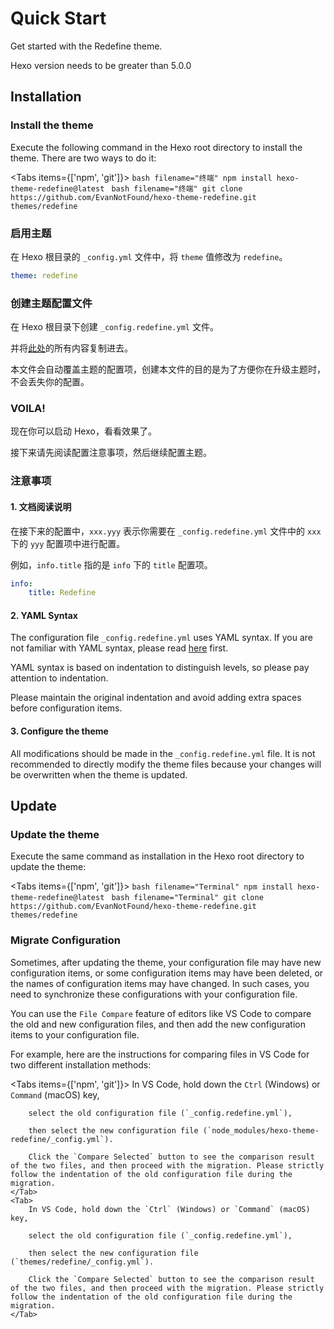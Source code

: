 

# Quick Start

Get started with the Redefine theme.

<Callout type="info">
  Hexo version needs to be greater than 5.0.0
</Callout>

## Installation
<Steps>

### Install the theme

Execute the following command in the Hexo root directory to install the theme. There are two ways to do it:


<Tabs items={['npm', 'git']}>
    <Tab>
        ```bash filename="终端"
        npm install hexo-theme-redefine@latest
        ```
    </Tab>
    <Tab>
        ```bash filename="终端"
        git clone https://github.com/EvanNotFound/hexo-theme-redefine.git themes/redefine
        ```
    </Tab>
</Tabs>

### 启用主题

在 Hexo 根目录的 `_config.yml` 文件中，将 `theme` 值修改为 `redefine`。

```yaml filename="_config.yml"
theme: redefine
```

### 创建主题配置文件

在 Hexo 根目录下创建 `_config.redefine.yml` 文件。

并将[此处](https://github.com/EvanNotFound/hexo-theme-redefine/blob/main/_config.yml)的所有内容复制进去。

本文件会自动覆盖主题的配置项，创建本文件的目的是为了方便你在升级主题时，不会丢失你的配置。

### VOILA!

现在你可以启动 Hexo，看看效果了。

接下来请先阅读配置注意事项，然后继续配置主题。

### 注意事项

#### 1. 文档阅读说明

在接下来的配置中，`xxx.yyy` 表示你需要在 `_config.redefine.yml` 文件中的 `xxx` 下的 `yyy` 配置项中进行配置。

例如，`info.title` 指的是 `info` 下的 `title` 配置项。

```yaml filename="_config.redefine.yml"
info:
    title: Redefine
```

#### 2. YAML Syntax

The configuration file `_config.redefine.yml` uses YAML syntax. If you are not familiar with YAML syntax, please read [here](https://learnxinyminutes.com/docs/yaml/) first.

YAML syntax is based on indentation to distinguish levels, so please pay attention to indentation.

Please maintain the original indentation and avoid adding extra spaces before configuration items.

#### 3. Configure the theme

All modifications should be made in the `_config.redefine.yml` file. It is not recommended to directly modify the theme files because your changes will be overwritten when the theme is updated.
</Steps>

## Update

<Steps>

### Update the theme

Execute the same command as installation in the Hexo root directory to update the theme:

<Tabs items={['npm', 'git']}>
    <Tab>
        ```bash filename="Terminal"
        npm install hexo-theme-redefine@latest
        ```
    </Tab>
    <Tab>
        ```bash filename="Terminal"
        git clone https://github.com/EvanNotFound/hexo-theme-redefine.git themes/redefine
        ```
    </Tab>
</Tabs>

### Migrate Configuration

Sometimes, after updating the theme, your configuration file may have new configuration items, or some configuration items may have been deleted, or the names of configuration items may have changed. In such cases, you need to synchronize these configurations with your configuration file.

You can use the `File Compare` feature of editors like VS Code to compare the old and new configuration files, and then add the new configuration items to your configuration file.

For example, here are the instructions for comparing files in VS Code for two different installation methods:

<Tabs items={['npm', 'git']}>
    <Tab>
        In VS Code, hold down the `Ctrl` (Windows) or `Command` (macOS) key,
        
        select the old configuration file (`_config.redefine.yml`),
        
        then select the new configuration file (`node_modules/hexo-theme-redefine/_config.yml`).
        
        Click the `Compare Selected` button to see the comparison result of the two files, and then proceed with the migration. Please strictly follow the indentation of the old configuration file during the migration.
    </Tab>
    <Tab>
        In VS Code, hold down the `Ctrl` (Windows) or `Command` (macOS) key,
        
        select the old configuration file (`_config.redefine.yml`),
        
        then select the new configuration file (`themes/redefine/_config.yml`).
        
        Click the `Compare Selected` button to see the comparison result of the two files, and then proceed with the migration. Please strictly follow the indentation of the old configuration file during the migration.
    </Tab>
</Tabs>

</Steps>
